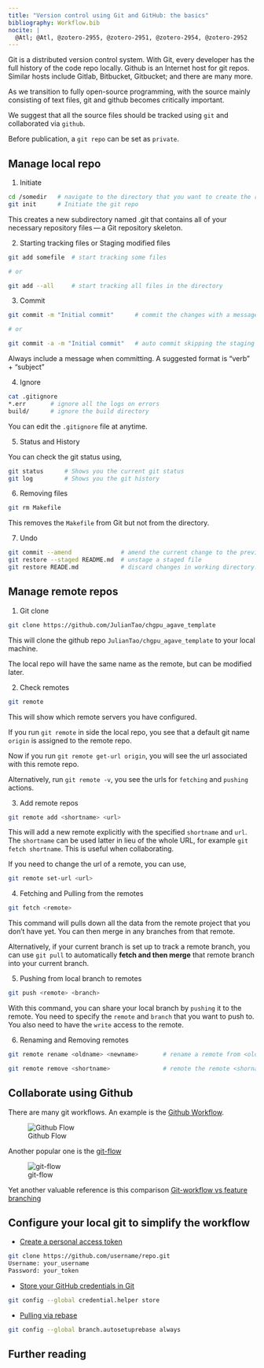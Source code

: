 ```yaml
---
title: "Version control using Git and GitHub: the basics"
bibliography: Workflow.bib
nocite: |
  @Atl; @Atl, @zotero-2955, @zotero-2951, @zotero-2954, @zotero-2952  
---
```


Git is a distributed version control system. With Git, every developer has the full history of the code repo locally. Github is an Internet host for git repos. Similar hosts include Gitlab, Bitbucket, Gitbucket; and there are many more.

As we transition to fully open-source programming, with the source mainly consisting of text files, git and github becomes critically important. 

We suggest that all the source files should be tracked using `git` and collaborated via `github`. 

Before publication, a `git repo` can be set as `private`.


## Manage local repo

1. Initiate

```bash
cd /somedir   # navigate to the directory that you want to create the repo
git init      # Initiate the git repo
```
This creates a new subdirectory named .git that contains all of your necessary repository files — a Git repository skeleton.

2. Starting tracking files or Staging modified files

```bash
git add somefile  # start tracking some files

# or

git add --all     # start tracking all files in the directory
```


3. Commit

```bash
git commit -m "Initial commit"      # commit the changes with a message

# or

git commit -a -m "Initial commit"   # auto commit skipping the staging area 
```

:::{.callout-tip}
Always include a message when committing. A suggested format is "verb" + "subject"
:::

4. Ignore

```bash
cat .gitignore
*.err       # ignore all the logs on errors
build/      # ignore the build directory
```

You can edit the `.gitignore` file at anytime. 

5. Status and History

You can check the git status using,

```bash
git status      # Shows you the current git status 
git log         # Shows you the git history
```

6. Removing files

```bash
git rm Makefile
```
This removes the `Makefile` from Git but not from the directory.

7. Undo

```bash
git commit --amend              # amend the current change to the previous commit
git restore --staged README.md  # unstage a staged file
git restore READE.md            # discard changes in working directory. 
```

## Manage remote repos

1. Git clone 

```bash
git clone https://github.com/JulianTao/chgpu_agave_template
```

This will clone the github repo `JulianTao/chgpu_agave_template` to your local machine. 

The local repo will have the same name as the remote, but can be modified later. 

2. Check remotes

```bash
git remote
```

This will show which remote servers you have configured. 

If you run `git remote` in side the local repo, you see that a default git name `origin` is assigned to the remote repo.

Now if you run `git remote get-url origin`, you will see the url associated with this remote repo.

Alternatively, run `git remote -v`, you see the urls for `fetching` and `pushing` actions.

3. Add remote repos

```bash
git remote add <shortname> <url>
```

This will add a new remote explicitly with the specified `shortname` and `url`. The `shortname` can be used latter in lieu of the whole URL, for example `git fetch shortname`. This is useful when collaborating.

If you need to change the url of a remote, you can use, 

```bash
git remote set-url <url>
```

4. Fetching and Pulling from the remotes

```bash
git fetch <remote>
```
This command will pulls down all the data from the remote project that you don't have yet. You can then merge in any branches from that remote.

Alternatively, if your current branch is set up to track a remote branch, you can use `git pull` to automatically **fetch and then merge** that remote branch into your current branch.

5. Pushing from local branch to remotes

```bash
git push <remote> <branch> 
```
With this command, you can share your local branch by `pushing` it to the remote. You need to specify the `remote` and `branch` that you want to push to. You also need to have the `write` access to the remote.

6. Renaming and Removing remotes

```bash
git remote rename <oldname> <newname>       # rename a remote from <oldname> to <newname>
```

```bash
git remote remove <shortname>               # remote the remote <shorname>
```

## Collaborate using Github

There are many git workflows. An example is the [Github Workflow](https://guides.github.com/introduction/flow/).

![Github Flow](./media/Github_flow.png)

Another popular one is the [git-flow](https://nvie.com/posts/a-successful-git-branching-model/)

![git-flow](https://nvie.com/img/git-model@2x.png)

Yet another valuable reference is this comparison [Git-workflow vs feature branching](https://gist.github.com/blackfalcon/8428401)

## Configure your local git to simplify the workflow

   * [Create a personal access token](https://docs.github.com/en/authentication/keeping-your-account-and-data-secure/creating-a-personal-access-token)

```bash
git clone https://github.com/username/repo.git
Username: your_username
Password: your_token
```

   * [Store your GitHub credentials in Git](https://git-scm.com/docs/git-credential-store)

```bash
git config --global credential.helper store
```

   * [Pulling via rebase](https://www.atlassian.com/git/tutorials/syncing/git-pull)

```bash
git config --global branch.autosetuprebase always
```


## Further reading

::: {#refs}
:::
